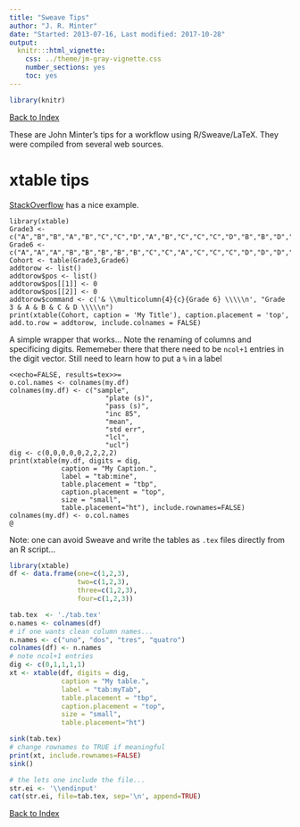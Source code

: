 ```yaml
---
title: "Sweave Tips"
author: "J. R. Minter"
date: "Started: 2013-07-16, Last modified: 2017-10-28"
output:
  knitr:::html_vignette:
    css: ../theme/jm-gray-vignette.css
    number_sections: yes
    toc: yes
---
```


```r
library(knitr)
```

[Back to Index](../README.html)

These are John Minter's tips for a workflow using R/Sweave/LaTeX.
They were compiled from several web sources.

# xtable tips

[StackOverflow](http://stackoverflow.com/questions/19846796/adding-titles-to-xtable) has a nice example.

```
library(xtable)
Grade3 <- c("A","B","B","A","B","C","C","D","A","B","C","C","C","D","B","B","D","C","C","D")
Grade6 <- c("A","A","A","B","B","B","B","B","C","C","A","C","C","C","D","D","D","D","D","D")
Cohort <- table(Grade3,Grade6)
addtorow <- list()
addtorow$pos <- list()
addtorow$pos[[1]] <- 0
addtorow$pos[[2]] <- 0
addtorow$command <- c('& \\multicolumn{4}{c}{Grade 6} \\\\\n', "Grade 3 & A & B & C & D \\\\\n")
print(xtable(Cohort, caption = 'My Title'), caption.placement = 'top', add.to.row = addtorow, include.colnames = FALSE)
```

A simple wrapper that works... Note the renaming of columns
and specificing digits. Rememeber there that there need to
be ``ncol+1`` entries in the digit vector. Still need to
learn how to put a ``%`` in a label

```
<<echo=FALSE, results=tex>>=
o.col.names <- colnames(my.df)
colnames(my.df) <- c("sample",
                        "plate (s)",
                        "pass (s)",
                        "inc 85",
                        "mean",
                        "std err",
                        "lcl",
                        "ucl")
dig <- c(0,0,0,0,0,2,2,2,2)
print(xtable(my.df, digits = dig,
             caption = "My Caption.",
             label = "tab:mine",
             table.placement = "tbp",
             caption.placement = "top",
             size = "small",
             table.placement="ht"), include.rownames=FALSE)
colnames(my.df) <- o.col.names
@
```

Note: one can avoid Sweave and write the tables as ``.tex`` files
directly from an R script...

```r
library(xtable)
df <- data.frame(one=c(1,2,3),
                 two=c(1,2,3),
                 three=c(1,2,3),
                 four=c(1,2,3))

tab.tex  <- './tab.tex'
o.names <- colnames(df)
# if one wants clean column names...
n.names <- c("uno", "dos", "tres", "quatro")
colnames(df) <- n.names
# note ncol+1 entries
dig <- c(0,1,1,1,1)
xt <- xtable(df, digits = dig,
             caption = "My table.",
             label = "tab:myTab",
             table.placement = "tbp",
             caption.placement = "top",
             size = "small",
             table.placement="ht")

sink(tab.tex)
# change rownames to TRUE if meaningful
print(xt, include.rownames=FALSE)
sink()

# the lets one include the file...
str.ei <- '\\endinput'
cat(str.ei, file=tab.tex, sep='\n', append=TRUE)


```


[Back to Index](../README.html)


